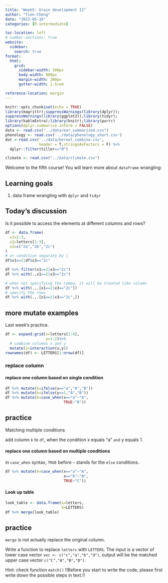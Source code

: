```yaml
---
title: "Week5: Grain development II"
author: "Tien-Cheng"
date: "2023-05-16"
categories: [R-intermediate]

toc-location: left
# number-sections: true
website: 
  sidebar:
    search: true
format:
  html: 
    grid:
      sidebar-width: 300px
      body-width: 900px
      margin-width: 300px
      gutter-width: 1.5rem

reference-location: margin
---
```


```r
knitr::opts_chunk$set(echo = TRUE)
library(magrittr);suppressWarnings(library(dplyr));
suppressWarnings(library(ggplot2));library(tidyr);
library(kableExtra);library(knitr);library(purrr)
options(dplyr.summarise.inform = FALSE)
data <- read.csv("../data/ear_summarized.csv")
phenology <- read.csv('../data/phenology_short.csv')
dat <-read.csv('../data/kernel_combine.csv',
               header = T,stringsAsFactors = F) %>%
  dplyr::filter(tiller=="M")

climate <- read.csv("../data/climate.csv")
```

Welcome to the fifth course! You will learn more about `dataframe` wrangling:

::: callout-note
# Learning goals

1.  data frame wrangling with `dplyr` and `tidyr`
:::

## Today's discussion

Is it possible to access the elements at different columns and rows?

```r
df <- data.frame(
  x1=1:3,
  x2=letters[1:3],
  x3=c("2a","2b","2c")
)
# or condition separate by |
df$x1==2|df$x3=="2c"

df %>% filter(x1==2|x3=="2c")
df %>% with(.,x1==2|x3=="2c")

# when not specifying the comma, it will be treated like column
df %>% with(.,.[x1==2|x3=="2c"])
# specify the rows
df %>% with(.,.[x1==2|x3=="2c",])

```

## more mutate examples

Last week's practice.

```r
df <- expand.grid(x=letters[1:4],
                  y=1:2)%>%
  # combine columns x and y 
  mutate(z=interaction(x,y))
rownames(df) <- LETTERS[1:nrow(df)]
```

### replace column

#### replace one column based on single condition

```r
df %>% mutate(k=ifelse(x=="a","A","B"))
df %>% mutate(k=ifelse(y==1,"A","B"))
df %>% mutate(k=case_when(x=="a"~"A",
                          TRUE~"B"))
```

::: callout-warning
## practice

Matching multiple conditions

add column `k` to `df`, when the condition x equals "a" `and` y equals 1.
:::

#### replace one column based on multiple conditions

in `case_when` syntax, `TRUE` before `~` stands for the `else` conditions.

```r
df %>% mutate(k=case_when(x=="a"~"A",
                          x=="b"~"B",
                          TRUE~"C"))
```

#### Look up table

```r
look_table <- data.frame(x=letters,
                         X=LETTERS)
df %>% merge(look_table)

```

::: callout-warning
## practice

`merge` is not actually replace the original column.

Write a function to replace `letters` with `LETTERS`. The input is a vector of lower case vector `vec <- c("c","a","b","d")`, output will be the matched upper case vector `c("C","A","B","D")`.

Hint: check function `match()` !!Before you start to write the code, please first write down the possible steps in text.!!
:::
